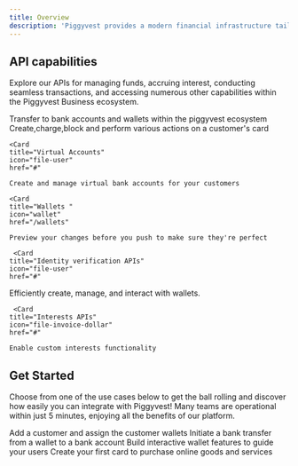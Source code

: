 ```yaml
---
title: Overview
description: 'Piggyvest provides a modern financial infrastructure tailored for businesses and developers who need banking and financial services.'
---
```



## API capabilities
Explore our APIs for managing funds, accruing interest, conducting seamless transactions, and accessing numerous other capabilities within the Piggyvest Business ecosystem.


<CardGroup cols={3}>
  <Card
    title="Transfers"
    icon="money-bill-transfer"
    href="/transfers"
  >
    Transfer to bank accounts and wallets within the piggyvest ecosystem
  </Card>
  <Card
    title="Cards"
    icon="credit-card"
    href="/cards"
  >
    Create,charge,block and perform various actions on a customer's card
  </Card>

    <Card
    title="Virtual Accounts"
    icon="file-user"
    href="#"
  >
    Create and manage virtual bank accounts for your customers
  </Card>


    <Card
    title="Wallets "
    icon="wallet"
    href="/wallets"
  >
    Preview your changes before you push to make sure they're perfect
  </Card>


     <Card
    title="Identity verification APIs"
    icon="file-user"
    href="#"
  >
Efficiently create, manage, and interact with  wallets.   

  </Card>

     <Card
    title="Interests APIs"
    icon="file-invoice-dollar"
    href="#"
  >
    Enable custom interests functionality 
  </Card>

</CardGroup>

## Get Started

Choose from one of the use cases below to get the ball rolling and discover how easily you can integrate with Piggyvest! Many teams are operational within just 5 minutes, enjoying all the benefits of our platform.

<CardGroup cols={2}>
  <Card
    title="Create your first customer"
    icon="user"
    href="/api-reference/customer/create-customer"
  >
    Add a customer and assign the customer wallets
  </Card>
  <Card
    title="Make a payment to a bank account"
    icon="money-bill"
    href="/bank-transfers"
  >
    Initiate a bank transfer from a wallet to a bank account
  </Card>
  <Card
    title="Create wallet for your users"
    icon="wallet"
    href="/wallets"
  >
    Build interactive wallet features to guide your users
  </Card>
  <Card
    title="Crate your first debit/credit card"
    icon="credit-card"
    href="/cards"
  >
    Create your first card to purchase online goods and services
  </Card>
</CardGroup>
